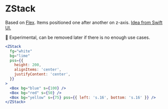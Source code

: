 # ZStack

Based on [Flex](#flex). Items positioned one after another on z-axis.
[Idea from Swift UI.](https://developer.apple.com/documentation/swiftui/zstack)

🧪 Experimental, can be removed later if there is no enough use cases.

```jsx live
<ZStack
  fg="white"
  bg="lime"
  pss={{
    height: 200,
    alignItems: 'center',
    justifyContent: 'center',
  }}
>
  <Box bg="blue" s={100} />
  <Box bg="red" s={50} />
  <Box bg="yellow" s={75} pss={{ left: 's.16', bottom: 's.16' }} />
</ZStack>
```

